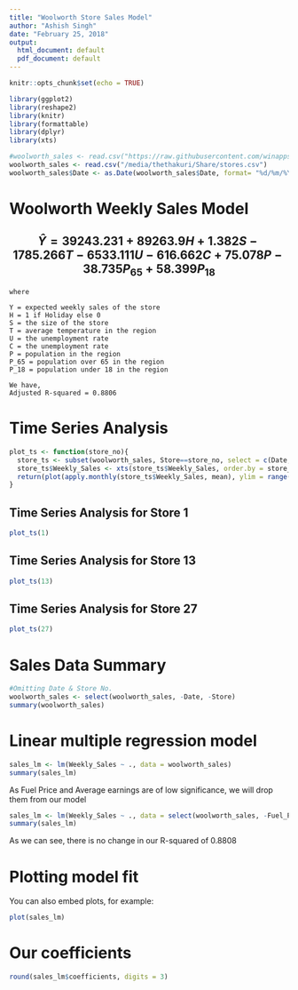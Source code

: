 ```yaml
---
title: "Woolworth Store Sales Model"
author: "Ashish Singh"
date: "February 25, 2018"
output:
  html_document: default
  pdf_document: default
---
```


```r
knitr::opts_chunk$set(echo = TRUE)
```


```r
library(ggplot2)
library(reshape2)
library(knitr)
library(formattable)
library(dplyr)
library(xts)

#woolworth_sales <- read.csv("https://raw.githubusercontent.com/winappsdave/winapps_challenge/master/stores.csv", header = TRUE, sep=",", check.names = FALSE)
woolworth_sales <- read.csv("/media/thethakuri/Share/stores.csv")
woolworth_sales$Date <- as.Date(woolworth_sales$Date, format= "%d/%m/%Y")
```
# Woolworth Weekly Sales Model
## $$\widehat{Y} = 39243.231 + 89263.9H + 1.382S - 1785.266T - 6533.111U - 616.662C + 75.078P  - 38.735P_{65} + 58.399P_{18}$$
    where   
      
    Y = expected weekly sales of the store
    H = 1 if Holiday else 0
    S = the size of the store
    T = average temperature in the region
    U = the unemployment rate
    C = the unemployment rate
    P = population in the region
    P_65 = population over 65 in the region
    P_18 = population under 18 in the region
    
    We have, 
    Adjusted R-squared = 0.8806

# Time Series Analysis
```r
plot_ts <- function(store_no){
  store_ts <- subset(woolworth_sales, Store==store_no, select = c(Date, Weekly_Sales))
  store_ts$Weekly_Sales <- xts(store_ts$Weekly_Sales, order.by = store_ts$Date)
  return(plot(apply.monthly(store_ts$Weekly_Sales, mean), ylim = range(store_ts$Weekly_Sales), main = "", ylab = "Weekly Sales in Thousands"))
}
```

## Time Series Analysis for Store 1
```r
plot_ts(1)
```

## Time Series Analysis for Store 13
```r
plot_ts(13)
```

## Time Series Analysis for Store 27
```r
plot_ts(27)
```


# Sales Data Summary
```r
#Omitting Date & Store No.
woolworth_sales <- select(woolworth_sales, -Date, -Store)
summary(woolworth_sales)
```
# Linear multiple regression model
```r
sales_lm <- lm(Weekly_Sales ~ ., data = woolworth_sales)
summary(sales_lm)
```
As Fuel Price and Average earnings are of low significance, we will drop them from our model
```r
sales_lm <- lm(Weekly_Sales ~ ., data = select(woolworth_sales, -Fuel_Price, -Average_earning))
summary(sales_lm)
```
As we can see, there is no change in our R-squared of 0.8808

# Plotting model fit

You can also embed plots, for example:

```r
plot(sales_lm)
```
# Our coefficients
```r
round(sales_lm$coefficients, digits = 3)

```

